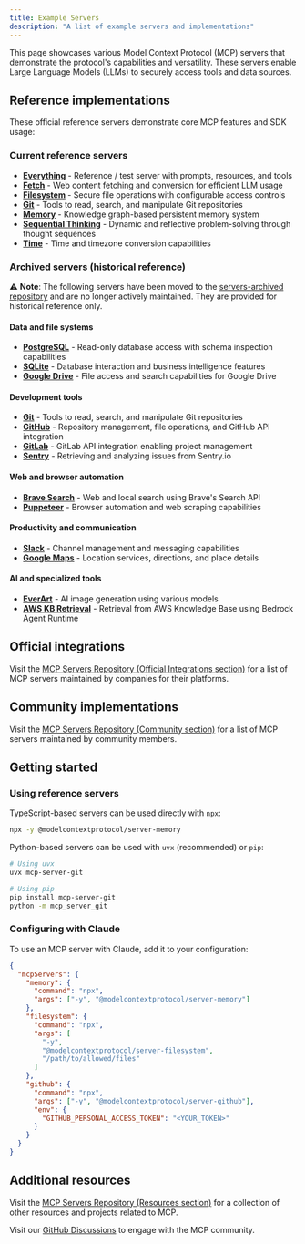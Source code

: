 ```yaml
---
title: Example Servers
description: "A list of example servers and implementations"
---
```


This page showcases various Model Context Protocol (MCP) servers that demonstrate the protocol's capabilities and versatility. These servers enable Large Language Models (LLMs) to securely access tools and data sources.

## Reference implementations

These official reference servers demonstrate core MCP features and SDK usage:

### Current reference servers

- **[Everything](https://github.com/modelcontextprotocol/servers/tree/main/src/everything)** - Reference / test server with prompts, resources, and tools
- **[Fetch](https://github.com/modelcontextprotocol/servers/tree/main/src/fetch)** - Web content fetching and conversion for efficient LLM usage
- **[Filesystem](https://github.com/modelcontextprotocol/servers/tree/main/src/filesystem)** - Secure file operations with configurable access controls
- **[Git](https://github.com/modelcontextprotocol/servers/tree/main/src/git)** - Tools to read, search, and manipulate Git repositories
- **[Memory](https://github.com/modelcontextprotocol/servers/tree/main/src/memory)** - Knowledge graph-based persistent memory system
- **[Sequential Thinking](https://github.com/modelcontextprotocol/servers/tree/main/src/sequentialthinking)** - Dynamic and reflective problem-solving through thought sequences
- **[Time](https://github.com/modelcontextprotocol/servers/tree/main/src/time)** - Time and timezone conversion capabilities

### Archived servers (historical reference)

⚠️ **Note**: The following servers have been moved to the [servers-archived repository](https://github.com/modelcontextprotocol/servers-archived) and are no longer actively maintained. They are provided for historical reference only.

#### Data and file systems

- **[PostgreSQL](https://github.com/modelcontextprotocol/servers-archived/tree/main/src/postgres)** - Read-only database access with schema inspection capabilities
- **[SQLite](https://github.com/modelcontextprotocol/servers-archived/tree/main/src/sqlite)** - Database interaction and business intelligence features
- **[Google Drive](https://github.com/modelcontextprotocol/servers-archived/tree/main/src/gdrive)** - File access and search capabilities for Google Drive

#### Development tools

- **[Git](https://github.com/modelcontextprotocol/servers-archived/tree/main/src/git)** - Tools to read, search, and manipulate Git repositories
- **[GitHub](https://github.com/modelcontextprotocol/servers-archived/tree/main/src/github)** - Repository management, file operations, and GitHub API integration
- **[GitLab](https://github.com/modelcontextprotocol/servers-archived/tree/main/src/gitlab)** - GitLab API integration enabling project management
- **[Sentry](https://github.com/modelcontextprotocol/servers-archived/tree/main/src/sentry)** - Retrieving and analyzing issues from Sentry.io

#### Web and browser automation

- **[Brave Search](https://github.com/modelcontextprotocol/servers-archived/tree/main/src/brave-search)** - Web and local search using Brave's Search API
- **[Puppeteer](https://github.com/modelcontextprotocol/servers-archived/tree/main/src/puppeteer)** - Browser automation and web scraping capabilities

#### Productivity and communication

- **[Slack](https://github.com/modelcontextprotocol/servers-archived/tree/main/src/slack)** - Channel management and messaging capabilities
- **[Google Maps](https://github.com/modelcontextprotocol/servers-archived/tree/main/src/google-maps)** - Location services, directions, and place details

#### AI and specialized tools

- **[EverArt](https://github.com/modelcontextprotocol/servers-archived/tree/main/src/everart)** - AI image generation using various models
- **[AWS KB Retrieval](https://github.com/modelcontextprotocol/servers-archived/tree/main/src/aws-kb-retrieval-server)** - Retrieval from AWS Knowledge Base using Bedrock Agent Runtime

## Official integrations

Visit the [MCP Servers Repository (Official Integrations section)](https://github.com/modelcontextprotocol/servers?tab=readme-ov-file#%EF%B8%8F-official-integrations) for a list of MCP servers maintained by companies for their platforms.

## Community implementations

Visit the [MCP Servers Repository (Community section)](https://github.com/modelcontextprotocol/servers?tab=readme-ov-file#-community-servers) for a list of MCP servers maintained by community members.

## Getting started

### Using reference servers

TypeScript-based servers can be used directly with `npx`:

```bash
npx -y @modelcontextprotocol/server-memory
```

Python-based servers can be used with `uvx` (recommended) or `pip`:

```bash
# Using uvx
uvx mcp-server-git

# Using pip
pip install mcp-server-git
python -m mcp_server_git
```

### Configuring with Claude

To use an MCP server with Claude, add it to your configuration:

```json
{
  "mcpServers": {
    "memory": {
      "command": "npx",
      "args": ["-y", "@modelcontextprotocol/server-memory"]
    },
    "filesystem": {
      "command": "npx",
      "args": [
        "-y",
        "@modelcontextprotocol/server-filesystem",
        "/path/to/allowed/files"
      ]
    },
    "github": {
      "command": "npx",
      "args": ["-y", "@modelcontextprotocol/server-github"],
      "env": {
        "GITHUB_PERSONAL_ACCESS_TOKEN": "<YOUR_TOKEN>"
      }
    }
  }
}
```

## Additional resources

Visit the [MCP Servers Repository (Resources section)](https://github.com/modelcontextprotocol/servers?tab=readme-ov-file#-resources) for a collection of other resources and projects related to MCP.

Visit our [GitHub Discussions](https://github.com/orgs/modelcontextprotocol/discussions) to engage with the MCP community.
